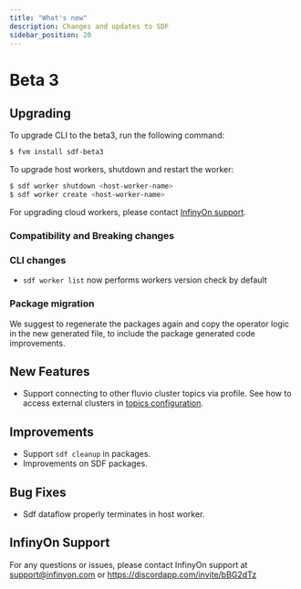 ```yaml
---
title: "What's new"
description: Changes and updates to SDF
sidebar_position: 20
---
```


# Beta 3

## Upgrading 

To upgrade CLI to the beta3, run the following command:

```bash
$ fvm install sdf-beta3
```

To upgrade host workers, shutdown and restart the worker:

```bash
$ sdf worker shutdown <host-worker-name>
$ sdf worker create <host-worker-name>
```

For upgrading cloud workers, please contact [InfinyOn support](#infinyon-support).

### Compatibility and Breaking changes


### CLI changes
- `sdf worker list` now performs workers version check by default

### Package migration

We suggest to regenerate the packages again and copy the operator logic in the new generated file, to include the package generated code improvements.

## New Features

- Support connecting to other fluvio cluster topics via profile. See how to access external clusters in [topics configuration].

## Improvements
- Support `sdf cleanup` in packages.
- Improvements on SDF packages.

## Bug Fixes
- Sdf dataflow properly terminates in host worker.

## InfinyOn Support

For any questions or issues, please contact InfinyOn support at support@infinyon.com  or https://discordapp.com/invite/bBG2dTz


[deployment]: deployment.mdx
[topics configuration]: concepts/dataflow-yaml.mdx#topics
